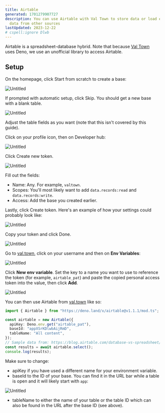 ```yaml
---
title: Airtable
generated: 1701279907727
description: You can use Airtable with Val Town to store data or load edited
  data from other sources
lastUpdated: 2023-12-22
# cspell:ignore Dlwb
---
```


Airtable is a spreadsheet-database hybrid. Note that because
[Val Town](https://val.town) uses Deno, we use an unofficial library to
access Airtable.

## Setup

On the homepage, click Start from scratch to create a base:

![Untitled](./airtable/untitled.png)

If prompted with automatic setup, click Skip. You should get a new base with a
blank table.

![Untitled](./airtable/untitled-1.png)

Adjust the table fields as you want (note that this isn't covered by this
guide).

Click on your profile icon, then on Developer hub:

![Untitled](./airtable/untitled-2.png)

Click Create new token.

![Untitled](./airtable/untitled-3.png)

Fill out the fields:

- Name: Any. For example, `valtown`.
- Scopes: You'll most likely want to add `data.records:read` and
  `data.records:write`.
- Access: Add the base you created earlier.

Lastly, click Create token. Here's an example of how your settings could
probably look like:

![Untitled](./airtable/untitled-4.png)

Copy your token and click Done.

![Untitled](./airtable/untitled-5.png)

Go to [val.town](https://val.town), click on your username and then on **Env Variables**:

![Untitled](./airtable/env-variables-menu.png)

Click **New env variable**. Set the key to a name you want to use to reference the token
(for example, `airtable_pat`) and paste the copied personal access token into
the value, then click **Add**.

![Untitled](./airtable/env-variables-new.png)

You can then use Airtable from [val.town](https://val.town) like so:

```ts title="Example" val
import { Airtable } from "https://deno.land/x/airtable@v1.1.1/mod.ts";

const airtable = new Airtable({
  apiKey: Deno.env.get("airtable_pat"),
  baseId: "appXSrKDlwbAijRmD",
  tableName: "All content",
});
// Sample data from: https://blog.airtable.com/database-vs-spreadsheet/
const results = await airtable.select();
console.log(results);
```

Make sure to change:

- apiKey if you have used a different name for your environment variable.
- baseId to the ID of your base. You can find it in the URL bar while a table is
  open and it will likely start with `app`:

![Untitled](./airtable/untitled-8.png)

- tableName to either the name of your table or the table ID which can also be
  found in the URL after the base ID (see above).
